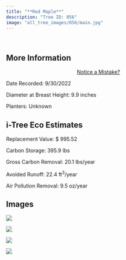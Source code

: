 ```yaml
---
title: "**Red Maple**"
description: "Tree ID: 056"
image: "all_tree_images/056/main.jpg"
---
```


<br>

## **More Information**
::: column-margin
<center><a class="button" href="https://forms.gle/W6f5nwYxrM33hF4f7">Notice a Mistake?</a></center>
:::


Date Recorded:  9/30/2022

Diameter at Breast Height:  9.9  inches

Planters:  Unknown

## **i-Tree Eco Estimates**


 Replacement Value: $ 995.52

 Carbon Storage:  395.9  lbs

 Gross Carbon Removal:  20.1  lbs/year

 Avoided Runoff:  22.4  ft<sup>3</sup>/year

 Air Pollution Removal:  9.5  oz/year

## **Images**


 ![](all_tree_images/056/IMG_6520.jpg)

 ![](all_tree_images/056/IMG_6521.jpg)

 ![](all_tree_images/056/IMG_6522.jpg)

 ![](all_tree_images/056/main.jpg)
